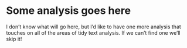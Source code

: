 # Some analysis goes here {#placeholder}

I don't know what will go here, but I'd like to have one more analysis that touches on all of the areas of tidy text analysis. If we can't find one we'll skip it!
